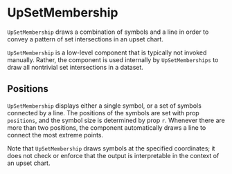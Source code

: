 
# UpSetMembership

<Meta of={UpSetMembershipStories} />

`UpSetMembership` draws a combination of symbols and a line in order to convey a pattern of set intersections in an upset chart.

`UpSetMembership` is a low-level component that is typically not invoked manually.
Rather, the component is used internally by `UpSetMemberships` to draw all nontrivial set intersections in a dataset.

<ArgTypes of={UpSetMembershipStories} />

## Positions

`UpSetMembership` displays either a single symbol, or a set of symbols connected by a line.
The positions of the symbols are set with prop `positions`, and the symbol size is determined by prop `r`.
Whenever there are more than two positions, the component automatically draws a line to connect the most extreme points.

<Canvas of={UpSetMembershipStories.OnePosition} />
<Canvas of={UpSetMembershipStories.MultiplePositions} />

Note that `UpSetMembership` draws symbols at the specified coordinates;
it does not check or enforce that the output is interpretable in the context of an upset chart.
